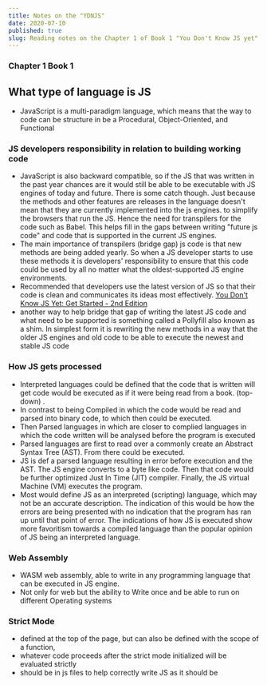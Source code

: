 ```yaml
---
title: Notes on the "YDNJS"
date: 2020-07-10
published: true
slug: Reading notes on the Chapter 1 of Book 1 "You Don't Know JS yet"
---
```


### Chapter 1 Book 1

## What type of language is JS

- JavaScript is a multi-paradigm language, which means that the way to code can be structure in be a Procedural, Object-Oriented, and Functional

### JS developers responsibility in relation to building working code

- JavaScript is also backward compatible, so if the JS that was written in the past year chances are it would still be able to be executable with JS engines of today and future. There is some catch though. Just because the methods and other features are releases in the language doesn't mean that they are currently implemented into the js engines. to simplify the browsers that run the JS. Hence the need for transpilers for the code such as Babel. This helps fill in the gaps between writing "future js code" and code that is supported in the current JS engines.
- The main importance of transpilers (bridge gap) js code is that new methods are being added yearly. So when a JS developer starts to use these methods it is developers' responsibility to ensure that this code could be used by all no matter what the oldest-supported JS engine environments.
- Recommended that developers use the latest version of JS so that their code is clean and communicates its ideas most effectively. [You Don't Know JS Yet: Get Started - 2nd Edition](https://github.com/getify/You-Dont-Know-JS/blob/2nd-ed/get-started/ch1.md#backwards--forwards)
- another way to help bridge that gap of writing the latest JS code and what need to be supported is something called a Pollyfill also known as a shim. In simplest form it is rewriting the new methods in a way that the older JS engines and old code to be able to execute the newest and stable JS code

### How JS gets processed

- Interpreted languages could be defined that the code that is written will get code would be executed as if it were being read from a book. (top-down) .
- In contrast to being Compiled in which the code would be read and parsed into binary code, to which then could be executed.
- Then Parsed languages in which are closer to complied languages in which the code written will be analysed before the program is executed
- Parsed languages are first to read over a commonly create an Abstract Syntax Tree (AST). From there could be executed.
- JS is def a parsed language resulting in error before execution and the AST. The JS engine converts to a byte like code. Then that code would be further optimized Just In Time (JIT) compiler. Finally, the JS virtual Machine (VM) executes the program.
- Most would define JS as an interpreted (scripting) language, which may not be an accurate description. The indication of this would be how the errors are being presented with no indication that the program has ran up until that point of error. The indications of how JS is executed show more favoritism towards a compiled language than the popular opinion of JS being an interpreted language.

### Web Assembly

- WASM web assembly, able to write in any programming language that can be executed in JS engine.
- Not only for web but the ability to Write once and be able to run on different Operating systems

### Strict Mode

- defined at the top of the page, but can also be defined with the scope of a function,
- whatever code proceeds after the strict mode initialized will be evaluated strictly
- should be in js files to help correctly write JS as it should be
